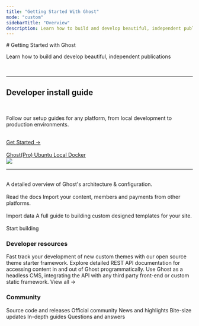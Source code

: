 ```yaml
---
title: "Getting Started With Ghost"
mode: "custom"
sidebarTitle: "Overview"
description: Learn how to build and develop beautiful, independent publications
---
```


<section className='max-w-[100dvw] h-full px-20 py-4 text-black dark:text-white'> 
# Getting Started with Ghost

<p>Learn how to build and develop beautiful, independent publications</p>

<br />

***

<div className='w-full flex flex-col-reverse md:flex-row justify-between items-center py-2'>
<div className='md:w-1/2'>
<h2 className='text-2xl font-bold'>Developer install guide</h2>
<br />
<p>Follow our setup guides for any platform, from local development to production environments.</p>
<br />
<a href="install/" className='p-2 border rounded-md bg-black text-white'>Get Started →</a>
<br />
<br />
<div className='flex gap-3'>
<a href="https://ghost.org/pricing/" className='p-2 border rounded-md bg-[#e5eaf0] text-[#959698] text-xs'>
Ghost(Pro)
</a>
<a href="install/ubuntu/" className='p-2 border rounded-md bg-[#e5eaf0] text-[#959698] text-xs'>
Ubuntu
</a>
<a href="install/local/" className='p-2 border rounded-md bg-[#e5eaf0] text-[#959698] text-xs'>
Local
</a>
<a href="install/docker/" className='p-2 border rounded-md bg-[#e5eaf0] text-[#959698] text-xs'>
Docker
</a>
</div>
</div>
<div className='md:w-1/2'>
<img src="/images/c591a90f-ghost-admin-home-header.png" />
</div>
</div>

***

<br />

<CardGroup cols={3}>
  <Card title="Platform guide" href="/product/" >
    A detailed overview of Ghost's architecture & configuration.<br/><br/>Read the docs
  </Card>
  <Card title="Migration guide" href="/migration/" >
    Import your content, members and payments from other platforms.<br/><br/>Import data
  </Card>
  <Card title="Theme guide" href="/themes/" >
    A full guide to building custom designed templates for your site.<br/><br/>Start building
  </Card>
</CardGroup>

<br />

### Developer resources

<CardGroup>
  <Card title="Starter theme framework" href="https://github.com/tryghost/starter" >
    Fast track your development of new custom themes with our open source theme starter framework.
  </Card>
  <Card title="Ghost API documentation" href="/content-api/" >
    Explore detailed REST API documentation for accessing content in and out of Ghost programmatically.
  </Card>
  <Card title="JAMstack front-end frameworks" href="/jamstack/" >
    Use Ghost as a headless CMS, integrating the API with any third party front-end or custom static framework.
  </Card>
  <Card title="Changelog" href="https://ghost.org/changelog">
    View all →
  </Card>
</CardGroup>

<br />

### Community

<CardGroup cols={3}>
  <Card horizontal title="GitHub" icon="github" href="https://github.com/tryghost" >
    Source code and releases
  </Card>
  <Card horizontal title="Developer forum" icon="users" href="https://forum.ghost.org" >
    Official community
  </Card>
  <Card horizontal title="Reddit" icon="reddit" href="https://www.reddit.com/r/ghost" >
    News and highlights
  </Card>
  <Card horizontal title="Twitter" icon="twitter" href="https://twitter.com/ghost" >
    Bite-size updates
  </Card>
  <Card horizontal title="Tutorials" icon="diamond-turn-right" href="https://ghost.org/tutorials/" >
    In-depth guides
  </Card>
  <Card horizontal title="StackOverflow" icon="stack-overflow" href="https://stackoverflow.com/questions/tagged/ghost" >
    Questions and answers
  </Card>
</CardGroup>

</section>